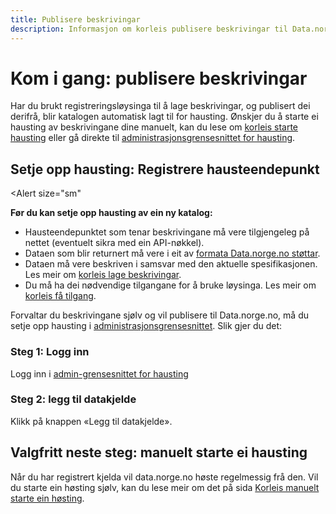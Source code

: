 ```yaml
---
title: Publisere beskrivingar
description: Informasjon om korleis publisere beskrivingar til Data.norge.no.
---
```


# Kom i gang: publisere beskrivingar

Har du brukt registreringsløysinga til å lage beskrivingar, og publisert dei derifrå, blir katalogen automatisk lagt til for hausting.
Ønskjer du å starte ei hausting av beskrivingane dine manuelt, kan du lese om [korleis starte hausting](/docs/tutorials/publishing-data-descriptions/4-triggering-harvest) eller gå direkte til [administrasjonsgrensesnittet for hausting](https://admin.fellesdatakatalog.digdir.no/data-sources).

## Setje opp hausting: Registrere hausteendepunkt

<Alert
    size="sm"
>
**Før du kan setje opp hausting av ein ny katalog:**

-   Hausteendepunktet som tenar beskrivingane må vere tilgjengeleg på nettet (eventuelt sikra med ein API-nøkkel).
-   Dataen som blir returnert må vere i eit av [formata Data.norge.no støttar](/docs/tutorials/publishing-data-descriptions/1-creating-descriptions-self).
-   Dataen må vere beskriven i samsvar med den aktuelle spesifikasjonen. Les meir om [korleis lage beskrivingar](/docs/tutorials/publishing-data-descriptions/1-creating-descriptions-self).
-   Du må ha dei nødvendige tilgangane for å bruke løysinga. Les meir om [korleis få tilgang](/docs/login-and-access).

</Alert>

Forvaltar du beskrivingane sjølv og vil publisere til Data.norge.no, må du setje opp hausting i [administrasjonsgrensesnittet](https://admin.fellesdatakatalog.digdir.no/data-sources). Slik gjer du det:

### Steg 1: Logg inn

Logg inn i [admin-grensesnittet for hausting](https://admin.fellesdatakatalog.digdir.no/data-sources)

### Steg 2: legg til datakjelde

Klikk på knappen «Legg til datakjelde».

## Valgfritt neste steg: manuelt starte ei hausting

Når du har registrert kjelda vil data.norge.no høste regelmessig frå den.
Vil du starte ein høsting sjølv, kan du lese meir om det på sida [Korleis manuelt starte ein høsting](/docs/tutorials/publishing-data-descriptions/4-triggering-harvest).
